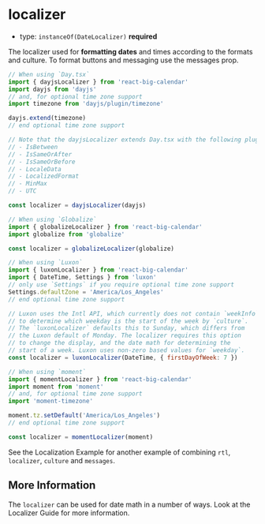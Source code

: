 
# localizer

- type: `instanceOf(DateLocalizer)` **required**

The localizer used for **formatting dates** and times according to the <LinkTo kind="props" story="formats">formats</LinkTo> and <LinkTo kind="props" story="culture">culture</LinkTo>. To format buttons and messaging use the <LinkTo kind="props" story="messages">messages</LinkTo> prop.

```js
// When using `Day.tsx`
import { dayjsLocalizer } from 'react-big-calendar'
import dayjs from 'dayjs'
// and, for optional time zone support
import timezone from 'dayjs/plugin/timezone'

dayjs.extend(timezone)
// end optional time zone support

// Note that the dayjsLocalizer extends Day.tsx with the following plugins:
// - IsBetween
// - IsSameOrAfter
// - IsSameOrBefore
// - LocaleData
// - LocalizedFormat
// - MinMax
// - UTC

const localizer = dayjsLocalizer(dayjs)
```

```js
// When using `Globalize`
import { globalizeLocalizer } from 'react-big-calendar'
import globalize from 'globalize'

const localizer = globalizeLocalizer(globalize)
```

```js
// When using `Luxon`
import { luxonLocalizer } from 'react-big-calendar'
import { DateTime, Settings } from 'luxon'
// only use `Settings` if you require optional time zone support
Settings.defaultZone = 'America/Los_Angeles'
// end optional time zone support

// Luxon uses the Intl API, which currently does not contain `weekInfo`
// to determine which weekday is the start of the week by `culture`.
// The `luxonLocalizer` defaults this to Sunday, which differs from
// the Luxon default of Monday. The localizer requires this option
// to change the display, and the date math for determining the
// start of a week. Luxon uses non-zero based values for `weekday`.
const localizer = luxonLocalizer(DateTime, { firstDayOfWeek: 7 })
```

```js
// When using `moment`
import { momentLocalizer } from 'react-big-calendar'
import moment from 'moment'
// and, for optional time zone support
import 'moment-timezone'

moment.tz.setDefault('America/Los_Angeles')
// end optional time zone support

const localizer = momentLocalizer(moment)
```

See the <LinkTo kind="examples" story="example-5">Localization Example</LinkTo> for another example of combining `rtl`, `localizer`, `culture` and `messages`.

<Canvas>
  <Story id="props--localizer" />
</Canvas>

## More Information

The `localizer` can be used for date math in a number of ways. Look at the <LinkTo kind="guides-localizers">Localizer Guide</LinkTo> for more information.
